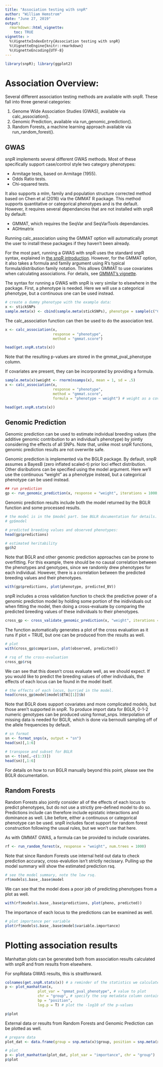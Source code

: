 ```yaml
---
title: "Association testing with snpR"
author: "William Hemstrom"
date: "June 27, 2019"
output: 
  rmarkdown::html_vignette:
    toc: TRUE
vignette: >
  %\VignetteIndexEntry{Association testing with snpR}
  %\VignetteEngine{knitr::rmarkdown}
  %\VignetteEncoding{UTF-8}
---
```


```r
library(snpR); library(ggplot2)
```
# Association Overview:
Several different association testing methods are available with snpR. These fall into three general categories:

1. Genome Wide Association Studies (GWAS), available via calc_association().
2. Genomic Prediction, available via run_genomic_prediction().
3. Random Forests, a machine learning approach available via run_random_forest().

## GWAS

snpR implements several different GWAS methods. Most of these specifically support case/control style two category phenotypes:

* Armitage tests, based on Armitage (1955).
* Odds Ratio tests.
* Chi-squared tests.

It also supports a mlm, family and population structure corrected method based on Chen et al (2016) via the GMMAT R package. This method supports quantitative or categorical phenotypes and is the default. However, it requires several dependancies that are not installed with snpR by default:

* GMMAT, which requires the SeqVar and SeqVarTools dependancies.
* AGHmatrix

Running calc_association using the GMMAT option will automatically prompt the user to install these packages if they haven't been already.

For the most part, running a GWAS with snpR uses the standard snpR syntax, explained in [the snpR introduction](snpR_introduction.html). However, for the GMMAT option, it also takes a formula and family argument using R's typical formula/distribution family notation. This allows GMMAT to use covariates when calculating associations. For details, see [GMMAT's vignette](https://cran.r-project.org/web/packages/GMMAT/vignettes/GMMAT.pdf).

The syntax for running a GWAS with snpR is very similar to elsewhere in the package. First, a phenotype is needed. Here we will use a categorical phenotype, but a continuous one can be used instead.

```r
# create a dummy phenotype with the example data:
x <- stickSNPs
sample.meta(x) <- cbind(sample.meta(stickSNPs), phenotype = sample(c("Case", "Control"), nsamps(stickSNPs), T))

```


The calc_association function can then be used to do the association test.

```r
x <- calc_association(x,
                      response = "phenotype",
                      method = "gmmat.score")

head(get.snpR.stats(x))

```
Note that the resulting p-values are stored in the gmmat_pval_phenotype column.

If covariates are present, they can be incorporated by providing a formula.

```r

sample.meta(x)$weight <- rnorm(nsamps(x), mean = 1, sd = .5)
x <- calc_association(x,
                      response = "phenotype",
                      method = "gmmat.score", 
                      formula = "phenotype ~ weight") # weight as a covariate

head(get.snpR.stats(x))

```

## Genomic Prediction

Genomic prediction can be used to estimate individual breeding values (the additive genomic contribution to an individual's phenotype) by jointly considering the effects of all SNPs. Note that, unlike most snpR functions, genomic prediction results are not overwrite safe.

Genomic prediction is implemented via the BGLR package. By default, snpR assumes a BayesB (zero inflated scaled-t) prior loci effect distribution. Other disributions can be specified using the model argument. Here we'll use the continuous "weight" as a phenotype instead, but a categorical phenotype can be used instead.

```r
## run prediction
gp <- run_genomic_prediction(x, response = "weight", iterations = 1000, burn_in = 100, thin = 10)

```

Genomic prediction results include both the model returned by the BGLR function and some processed results.
```r
# the model is in the $model part. See BGLR documentation for details.
# gp$model

# predicted breeding values and observed phenotypes:
head(gp$predictions)

# estimated heritability
gp$h2

```

Note that BGLR and other genomic prediction approaches can be prone to overfitting. For this example, there should be no causal correlation between the phenotypes and genotypes, since we randomly drew phenotypes for each individual. However, there is a correlation between the predicted breeding values and their phenotypes.

```r
with(gp$predictions, plot(phenotype, predicted_BV))
```

snpR includes a cross validation function to check the predictive power of a genomic prediction model by holding some portion of the inidividuals out when fitting the model, then doing a cross-evaluate by comparing the predicted breeding values of these individuals to their phenotypes.
```r
cross_gp <- cross_validate_genomic_prediction(x, "weight", iterations = 1000, burn_in = 100, thin = 10, cross_percentage = .9, plot = T)
```

The function automatically generates a plot of the cross evaluation as it runs if plot = TRUE, but one can be produced from the results as well.
```r
# plot
with(cross_gp$comparison, plot(observed, predicted))

# rsq of the cross-evaluation
cross_gp$rsq
```

We can see that this doesn't cross evaluate well, as we should expect. If you would like to predict the breeding values of other individuals, the effects of each locus can be found in the model itself.
```r
# the effects of each locus, burried in the model.
head(cross_gp$model$model$ETA[[1]]$b)
```

Note that BGLR does support covariates and more complicated models, but those aren't supported in snpR. To produce import data for BGLR, 0-1-2 numeric genotypes can be produced using format_snps. Interpolation of missing data is needed for BGLR, which is done via bernoulli sampling off of the allele frequencies by default.
```r
# sn format
sn <- format_snps(x, output = "sn")
head(sn)[,1:6]

# transpose and subset for BGLR
sn <- t(sn[,-c(1:3)])
head(sn)[,1:6]
```

For details on how to run BGLR manually beyond this point, please see the BGLR documentation.

## Random Forests

Random Forests also jointly consider all of the effects of each locus to predict phenotypes, but do not use a strictly pre-defined model to do so. Predictions include can therefore include epistatic interactions and dominance as well. Like before, either a continuous or categorical phenotype can be used. snpR includes facet support for random forest construction following the usual rules, but we won't use that here.

As with GMMAT GWAS, a formula can be provided to include covariates.

```r
rf <- run_random_forest(x, response = "weight", num.trees = 1000)
```

Note that since Random Forests use internal held out data to check prediction accuracy, cross-evalution isn't strictly necissary. Pulling up the model summary will show the estimated prediction rsq.

```r
# see the model summary, note the low rsq.
rf$models$.base_.base$model
```

We can see that the model does a poor job of predicting phenotypes from a plot as well.
```r
with(rf$models$.base_.base$predictions, plot(pheno, predicted))
```

The importance of each locus to the predictions can be examined as well.
```r
# plot importance per variable
plot(rf$models$.base_.base$model$variable.importance)
```

# Plotting association results

Manhattan plots can be generated both from association results calculated with snpR and from results from elsewhere.

For snpRdata GWAS results, this is straitforward.

```r
colnames(get.snpR.stats(x)) # a reminder of the statistics we calculated earlier.
p <- plot_manhattan(x, 
               plot_var = "gmmat_pval_phenotype", # value to plot 
               chr = "group", # specify the snp metadata column containing chr info
               bp = "position",
               log.p = T) # plot the -log10 of the p-values

p$plot
```

External data or results from Random Forests and Genomic Prediction can be plotted as well.

```r
# prepare data
plot_dat <- data.frame(group = snp.meta(x)$group, position = snp.meta(x)$position, importance = rf$models$.base_.base$model$variable.importance)

# plot
p <- plot_manhattan(plot_dat, plot_var = "importance", chr = "group")
p$plot

```

